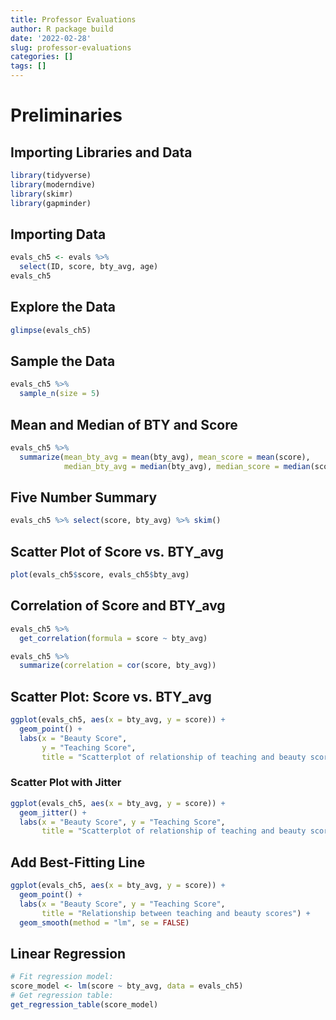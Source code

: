 ```yaml
---
title: Professor Evaluations
author: R package build
date: '2022-02-28'
slug: professor-evaluations
categories: []
tags: []
---
```


# Preliminaries
## Importing Libraries and Data
```r
library(tidyverse)
library(moderndive)
library(skimr)
library(gapminder)
```

## Importing Data
```r
evals_ch5 <- evals %>%
  select(ID, score, bty_avg, age)
evals_ch5
```

## Explore the Data
```r
glimpse(evals_ch5)
```

## Sample the Data
```r
evals_ch5 %>%
  sample_n(size = 5)
```

## Mean and Median of BTY and Score
```r
evals_ch5 %>%
  summarize(mean_bty_avg = mean(bty_avg), mean_score = mean(score),
            median_bty_avg = median(bty_avg), median_score = median(score))
```

## Five Number Summary
```r
evals_ch5 %>% select(score, bty_avg) %>% skim()
```

## Scatter Plot of Score vs. BTY_avg
```r
plot(evals_ch5$score, evals_ch5$bty_avg)
```

## Correlation of Score and BTY_avg
```r
evals_ch5 %>% 
  get_correlation(formula = score ~ bty_avg)
```

```r
evals_ch5 %>% 
  summarize(correlation = cor(score, bty_avg))
```

## Scatter Plot: Score vs. BTY_avg
```r
ggplot(evals_ch5, aes(x = bty_avg, y = score)) +
  geom_point() +
  labs(x = "Beauty Score", 
       y = "Teaching Score",
       title = "Scatterplot of relationship of teaching and beauty scores")
```

### Scatter Plot with Jitter
```r
ggplot(evals_ch5, aes(x = bty_avg, y = score)) +
  geom_jitter() +
  labs(x = "Beauty Score", y = "Teaching Score",
       title = "Scatterplot of relationship of teaching and beauty scores")
```

## Add Best-Fitting Line
```r
ggplot(evals_ch5, aes(x = bty_avg, y = score)) +
  geom_point() +
  labs(x = "Beauty Score", y = "Teaching Score",
       title = "Relationship between teaching and beauty scores") +  
  geom_smooth(method = "lm", se = FALSE)
```

## Linear Regression
```r
# Fit regression model:
score_model <- lm(score ~ bty_avg, data = evals_ch5)
# Get regression table:
get_regression_table(score_model)
```

